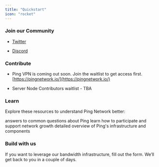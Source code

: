 ```yaml
---
title: "Quickstart"
icon: "rocket"
---
```


### **Join our Community**

* [Twitter](https://twitter.com/getgrass_io)

* [Discord](https://discord.gg/8NxzRj9ayN)

### Contribute

* Ping VPN is coming out soon. Join the waitlist to get access first.
  [https://pingnetwork.io/](https://pingnetwork.io/)

* Server Node Contributors waitlist - TBA

### Learn

Explore these resources to understand Ping Network better:

<CardGroup>
  <Card title="FAQ" icon="paintbrush" href="/settings/global">
    answers to common questions about Ping
  </Card>

  <Card title="Contributing Guide" icon="square-code" href="/api-playground/configuration">
    learn how to participate and support network growth
  </Card>

  <Card title="Technical Architecture" icon="chart-mixed" href="/analytics/supported-integrations">
    detailed overview of Ping's infrastructure and components
  </Card>
</CardGroup>

### Build with us

If you want to leverage our bandwidth infrastructure, fill out the form. We’ll get back to you in a couple of days.

##